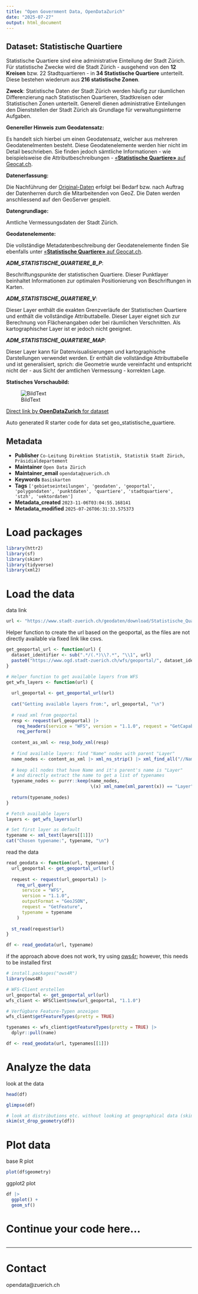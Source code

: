```yaml
---
title: "Open Government Data, OpenDataZurich"
date: "2025-07-27"
output: html_document
---
```


## Dataset: Statistische Quartiere

Statistische Quartiere sind eine administrative Einteilung der Stadt Zürich.
Für statistische Zwecke wird die Stadt Zürich - ausgehend von den **12 Kreisen** bzw. 22 Stadtquartieren - in **34 Statistische Quartiere** unterteilt. Diese bestehen wiederum aus **216 statistische Zonen**. 

**Zweck**: Statistische Daten der Stadt Zürich werden häufig zur räumlichen Differenzierung nach Statistischen Quartieren, Stadtkreisen oder Statistischen Zonen unterteilt. Generell dienen administrative Einteilungen den Dienststellen der Stadt Zürich als Grundlage für verwaltungsinterne Aufgaben.

**Genereller Hinweis zum Geodatensatz:**

Es handelt sich hierbei um einen Geodatensatz, welcher aus mehreren Geodatenelmenten besteht. Diese Geodatenelemente werden hier nicht im Detail beschrieben. Sie finden jedoch sämtliche Informationen - wie beispielsweise die Attributbeschreibungen - [«**Statistische Quartiere»** auf Geocat.ch](https://www.geocat.ch/geonetwork/srv/ger/catalog.search#/metadata/fd1a94fe-4bd4-4a40-99af-8b859dfe82a7).
			   

**Datenerfassung:**

Die Nachführung der <a href='http://geometa.stzh.ch/geodatensatz/show?nbid=4963' target='_blank'>Original-Daten</a> erfolgt bei Bedarf bzw. nach Auftrag der Datenherren durch die Mitarbeitenden von GeoZ. Die Daten werden anschliessend auf den GeoServer gespielt.

**Datengrundlage:**

Amtliche Vermessungsdaten der Stadt Zürich.

**Geodatenelemente:**

Die vollständige Metadatenbeschreibung der Geodatenelemente finden Sie ebenfalls unter [«**Statistische Quartiere»** auf Geocat.ch](https://www.geocat.ch/geonetwork/srv/ger/md.viewer#/full_view/fd1a94fe-4bd4-4a40-99af-8b859dfe82a7).

***ADM_STATISTISCHE_QUARTIERE_B_P***: 

Beschriftungspunkte der statistischen Quartiere. Dieser Punktlayer beinhaltet Informationen zur optimalen Positionierung von Beschriftungen in Karten.


***ADM_STATISTISCHE_QUARTIERE_V***: 

Dieser Layer enthält die exakten Grenzverläufe der Statistischen Quartiere und enthält die vollständige Attributtabelle.
Dieser Layer eignet sich zur Berechnung von Flächenangaben oder bei räumlichen Verschnitten. Als kartographischer Layer ist er jedoch nicht geeignet.


***ADM_STATISTISCHE_QUARTIERE_MAP***: 

Dieser Layer kann für Datenvisualisierungen und kartographische Darstellungen verwendet werden. Er enthält die vollständige Attributtabelle und ist generalisiert, sprich: die Geometrie wurde vereinfacht und entspricht nicht der - aus Sicht der amtlichen Vermessung - korrekten Lage. 




**Statisches Vorschaubild:**

![BildText](https://www.gis.stadt-zuerich.ch/zueriplan_docs/geocat/fd1a94fe-4bd4-4a40-99af-8b859dfe82a7.png)



[Direct link by **OpenDataZurich** for dataset](https://data.stadt-zuerich.ch/dataset/geo_statistische_quartiere)

Auto generated R starter code for data set geo_statistische_quartiere.

## Metadata

- **Publisher** `Co-Leitung Direktion Statistik, Statistik Stadt Zürich, Präsidialdepartement`
- **Maintainer** `Open Data Zürich`
- **Maintainer_email** `opendata@zuerich.ch`
- **Keywords** `Basis­karten`
- **Tags** `['gebietseinteilungen', 'geodaten', 'geoportal', 'polygondaten', 'punktdaten', 'quartiere', 'stadtquartiere', 'stzh', 'vektordaten']`
- **Metadata_created** `2023-11-06T03:04:55.168141`
- **Metadata_modified** `2025-07-26T06:31:33.575373`


# Load packages

```r
library(httr2)
library(sf)
library(skimr)
library(tidyverse)
library(xml2)
```

# Load the data

data link
```r
url <- "https://www.stadt-zuerich.ch/geodaten/download/Statistische_Quartiere?format=geojson_link"
```


Helper function to create the url based on the geoportal, as the files are not directly available via fixed link like csvs.
```r
get_geoportal_url <- function(url) {
  dataset_identifier <- sub(".*/(.*)\\?.*", "\\1", url)
  paste0("https://www.ogd.stadt-zuerich.ch/wfs/geoportal/", dataset_identifier)
}
```

```r
# Helper function to get available layers from WFS
get_wfs_layers <- function(url) {
  
  url_geoportal <- get_geoportal_url(url)
  
  cat("Getting available layers from:", url_geoportal, "\n")
  
  # read xml from geoportal
  resp <- request(url_geoportal) |> 
    req_headers(service = "WFS", version = "1.1.0", request = "GetCapabilities") |> 
    req_perform()
  
  content_as_xml <- resp_body_xml(resp)
  
  # find available layers: find "Name" nodes with parent "Layer"
  name_nodes <- content_as_xml |> xml_ns_strip() |> xml_find_all("//Name")
  
  # keep all nodes that have Name and it's parent's name is "Layer"
  # and directly extract the name to get a list of typenames
  typename_nodes <- purrr::keep(name_nodes,
                                \(x) xml_name(xml_parent(x)) == "Layer")
  
  return(typename_nodes)
}

# Fetch available layers
layers <- get_wfs_layers(url)

# Set first layer as default
typename <- xml_text(layers[[1]])
cat("Chosen typename:", typename, "\n")
```

read the data
```r
read_geodata <- function(url, typename) {
  url_geoportal <- get_geoportal_url(url)
  
  request <- request(url_geoportal) |>
    req_url_query(
      service = "WFS",
      version = "1.1.0",
      outputFormat = "GeoJSON",
      request = "GetFeature",
      typename = typename
    )
  
  st_read(request$url)
}

df <- read_geodata(url, typename)
```

if the approach above does not work, try using [ows4r](https://eblondel.github.io/ows4R/); however, this needs to be installed first
```r
# install.packages("ows4R")
library(ows4R)

# WFS-Client erstellen
url_geoportal <- get_geoportal_url(url)
wfs_client <- WFSClient$new(url_geoportal, "1.1.0")

# Verfügbare Feature-Typen anzeigen
wfs_client$getFeatureTypes(pretty = TRUE)

typenames <- wfs_client$getFeatureTypes(pretty = TRUE) |> 
  dplyr::pull(name)

df <- read_geodata(url, typenames[[1]])
```

# Analyze the data

look at the data
```r
head(df)
```

```r
glimpse(df)
```

```r
# look at distributions etc. without looking at geographical data (skim cannot deal with geometries)
skim(st_drop_geometry(df))
```

# Plot data

base R plot
```r
plot(df$geometry)
```

ggplot2 plot
```r
df |>
  ggplot() +
  geom_sf()
```

# Continue your code here...

```r

```

------------------------------------------------------------------------

# Contact

opendata@zuerich.ch
